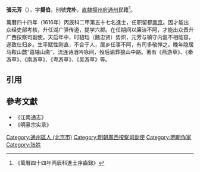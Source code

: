 '''張元芳'''（{{bd|?||?|}}），字'''揚伯'''，别號'''完朴'''，[[直隸|直隸]][[揚州府|揚州府]][[通州|通州]]民籍<ref>《萬曆四十四年丙辰科進士序齒録》</ref>。

萬曆四十四年（1616年）丙辰科二甲第五十七名進士，任职留都[[南京|南京]]。因才能出众经吏部考核，升任湖广驿传道，提学六郡。在任期间以廉洁不阿，才能出众晋升广西按察司副使。天启年中，时貂珰（魏忠贤）势炽，元芳与镇守内监不相能容，遂致仕归乡。生平赋性刚直，不合于人，居乡任事不阿，有司多敬惮之。晚年隐居马鞍山麓“薖轴山斋”，流连诗酒吟咏间，殁后谕葬狼山中路。著有《燕游草》、《秦游草》、《南游草》、《粤游草》、《吴游草》等。

==引用==
{{reflist}}

==參考文獻==
*《江南通志》
*《明憙宗实录》

{{萬曆四十四年丙辰科殿試金榜}}
{{DEFAULTSORT:Zhang张}}
[[Category:通州區人_(北京市)|Category:通州區人 (北京市)]]
[[Category:明朝廣西按察司副使|Category:明朝廣西按察司副使]]
[[Category:明朝作家|Category:明朝作家]]
[[Category:张姓|Category:张姓]]